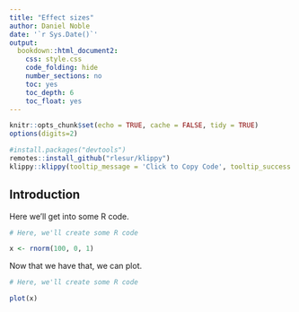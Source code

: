 ```yaml
---
title: "Effect sizes"
author: Daniel Noble
date: '`r Sys.Date()`'
output:
  bookdown::html_document2:
    css: style.css
    code_folding: hide
    number_sections: no
    toc: yes
    toc_depth: 6
    toc_float: yes
---
```

```r
knitr::opts_chunk$set(echo = TRUE, cache = FALSE, tidy = TRUE)
options(digits=2)
```

```r
#install.packages("devtools")
remotes::install_github("rlesur/klippy")
klippy::klippy(tooltip_message = 'Click to Copy Code', tooltip_success = 'Done', position = 'right', color = "red")
```

## Introduction

Here we'll get into some R code.

```r
# Here, we'll create some R code

x <- rnorm(100, 0, 1)

```

Now that we have that, we can plot.

```r
# Here, we'll create some R code

plot(x)

```
